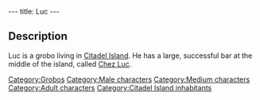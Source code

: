 ---
title: Luc
---

{{Character|
Name=Luc|
Image=GBLUC.jpg|
Race=[[Grobo]]|
Gender=Male|
Size=Medium|
Age=Adult}}

{{Quote|
Quote=If you'd care to purchase something, you just have to stand in front of it and do "ACTION".|
Character=Luc}}

==Description==
Luc is a grobo living in [[Citadel Island]]. He has a large, successful bar at the middle of the island, called [[Chez Luc]].

{{Stub}}

[[Category:Grobos]]
[[Category:Male characters]]
[[Category:Medium characters]]
[[Category:Adult characters]]
[[Category:Citadel Island inhabitants]]